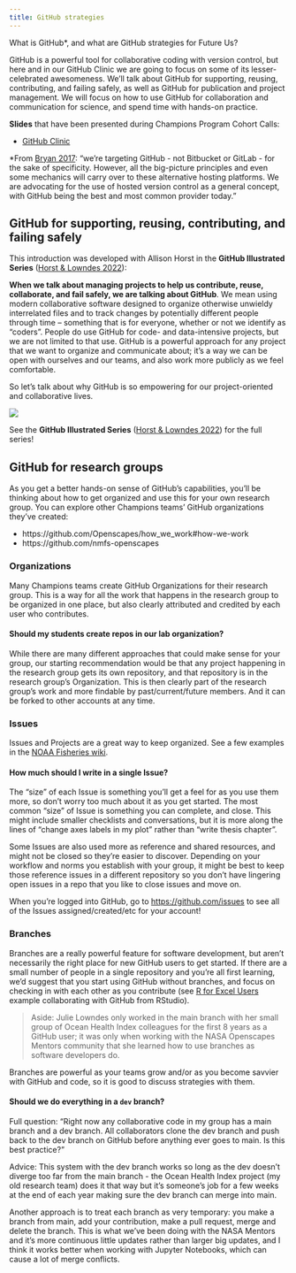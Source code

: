 ```yaml
---
title: GitHub strategies
---
```


What is GitHub\*, and what are GitHub strategies for Future Us?

GitHub is a powerful tool for collaborative coding with version control, but here and in our GitHub Clinic we are going to focus on some of its lesser-celebrated awesomeness. We'll talk about GitHub for supporting, reusing, contributing, and failing safely, as well as GitHub for publication and project management. We will focus on how to use GitHub for collaboration and communication for science, and spend time with hands-on practice.

**Slides** that have been presented during Champions Program Cohort Calls: 

- [GitHub Clinic](https://docs.google.com/presentation/d/1PzGAbEpNhT6CDPe1DCHf5-eVAjy-2R2D3VMHz7dY774/edit?usp=sharing)

\*From [Bryan 2017](https://peerj.com/preprints/3159/): "we're targeting GitHub - not Bitbucket or GitLab - for the sake of specificity. However, all the big-picture principles and even some mechanics will carry over to these alternative hosting platforms. We are advocating for the use of hosted version control as a general concept, with GitHub being the best and most common provider today."


## GitHub for supporting, reusing, contributing, and failing safely

This introduction was developed with Allison Horst in the **GitHub Illustrated Series** ([Horst & Lowndes 2022](https://openscapes.org/blog/2022/05/27/github-illustrated-series/)):

**When we talk about managing projects to help us contribute, reuse, collaborate, and fail safely, we are talking about GitHub**. We mean using modern collaborative software designed to organize otherwise unwieldy interrelated files and to track changes by potentially different people through time -- something that is for everyone, whether or not we identify as "coders". People do use GitHub for code- and data-intensive projects, but we are not limited to that use. GitHub is a powerful approach for any project that we want to organize and communicate about; it's a way we can be open with ourselves and our teams, and also work more publicly as we feel comfortable.

So let's talk about why GitHub is so empowering for our project-oriented and collaborative lives.

![](images/github_friends.png){fig-alt="A row of 6 cute smiling monsters celebrating using GitHub. The first, wearing a climbing harness labeled \"Me\" is high-fiving another whose harness says \"Future Me\". Others hold a box of snacks (tacos!), a map, a rope. Text above the monsters quotes Jenny Bryan: \\\"Collaboration is the most compelling reason to manage a project with Git and GitHub. My definition of collaboration includes hands-on participation by multiple people, including your past and future self, as well as an asymmetric model, in which some people are active makers and others only read or review" fig-align="center"}



See the **GitHub Illustrated Series** ([Horst & Lowndes 2022](https://openscapes.org/blog/2022/05/27/github-illustrated-series/)) for the full series!

## GitHub for research groups

As you get a better hands-on sense of GitHub's capabilities, you'll be thinking about how to get organized and use this for your own research group. You can explore other Champions teams' GitHub organizations they've created: 

- https://github.com/Openscapes/how_we_work#how-we-work
- https://github.com/nmfs-openscapes

### Organizations 

Many Champions teams create GitHub Organizations for their research group. This is a way for all the work that happens in the research group to be organized in one place, but also clearly attributed and credited by each user who contributes. 

#### Should my students create repos in our lab organization?

While there are many different approaches that could make sense for your group, our starting recommendation would be that any project happening in the research group gets its own repository, and that repository is in the research group's Organization. This is then clearly part of the research group's work and more findable by past/current/future members. And it can be forked to other accounts at any time.

### Issues  

Issues and Projects are a great way to keep organized. See a few examples in the [NOAA Fisheries wiki](https://github.com/nmfs-openscapes/.github/wiki/11-GitHub-Project-Boards#gallery).  

#### How much should I write in a single Issue?

The "size" of each Issue is something you'll get a feel for as you use them more, so don't worry too much about it as you get started. The most common "size" of Issue is something you can complete, and close. This might include smaller checklists and conversations, but it is more along the lines of "change axes labels in my plot" rather than "write thesis chapter". 

Some Issues are also used more as reference and shared resources, and might not be closed so they're easier to discover. Depending on your workflow and norms you establish with your group, it might be best to keep those reference issues in a different repository so you don't have lingering open issues in a repo that you like to close issues and move on. 

When you're logged into GitHub, go to <https://github.com/issues> to see all of the Issues assigned/created/etc for your account!


### Branches 

Branches are a really powerful feature for software development, but aren't necessarily the right place for new GitHub users to get started. If there are a small number of people in a single repository and you're all first learning, we'd suggest that you start using GitHub without branches, and focus on checking in with each other as you contribute (see [R for Excel Users](https://rstudio-conf-2020.github.io/r-for-excel/collaborating.html#collaborating-with-github) example collaborating with GitHub from RStudio). 

> Aside: Julie Lowndes only worked in the main branch with her small group of Ocean Health Index colleagues for the first 8 years as a GitHub user; it was only when working with the NASA Openscapes Mentors community that she learned how to use branches as software developers do.

Branches are powerful as your teams grow and/or as you become savvier with GitHub and code, so it is good to discuss strategies with them.

#### Should we do everything in a `dev` branch?

Full question: "Right now any collaborative code in my group has a main branch and a dev branch. All collaborators clone the dev branch and push back to the dev branch on GitHub before anything ever goes to main. Is this best practice?"

Advice: This system with the dev branch works so long as the dev doesn't diverge too far from the main branch - the Ocean Health Index project (my old research team) does it that way but it's someone's job for a few weeks at the end of each year making sure the dev branch can merge into main. 

Another approach is to treat each branch as very temporary: you make a branch from main, add your contribution, make a pull request, merge and delete the branch. This is what we've been doing with the NASA Mentors and it's more continuous little updates rather than larger big updates, and I think it works better when working with Jupyter Notebooks, which can cause a lot of merge conflicts. 